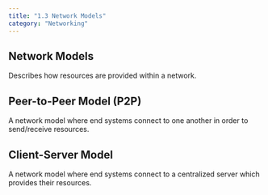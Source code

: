```yaml
---
title: "1.3 Network Models"
category: "Networking"
---
```


## Network Models
Describes how resources are provided within a network.

## Peer-to-Peer Model (P2P)
A network model where end systems connect to one another 
in order to send/receive resources.

## Client-Server Model
A network model where end systems connect to a centralized 
server which provides their resources.